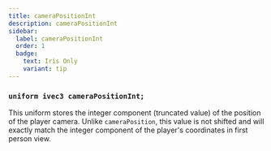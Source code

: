 ```yaml
---
title: cameraPositionInt
description: cameraPositionInt
sidebar:
  label: cameraPositionInt
  order: 1
  badge:
    text: Iris Only
    variant: tip
---
```


### `uniform ivec3 cameraPositionInt;`

This uniform stores the integer component (truncated value) of the position of the player camera. Unlike `cameraPosition`, this value is not shifted and will exactly match the integer component of the player's coordinates in first person view.